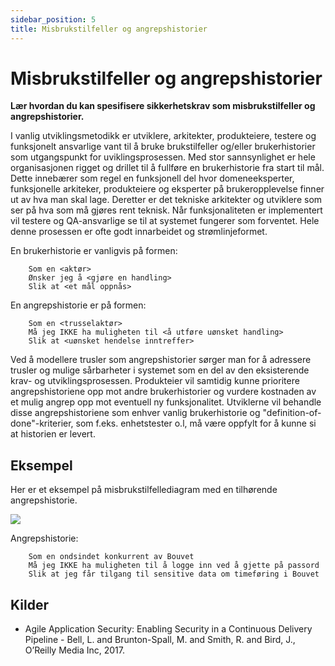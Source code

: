 ```yaml
---
sidebar_position: 5
title: Misbrukstilfeller og angrepshistorier
---
```

# Misbrukstilfeller og angrepshistorier

__Lær hvordan du kan spesifisere sikkerhetskrav som misbrukstilfeller og angrepshistorier.__

I vanlig utviklingsmetodikk er utviklere, arkitekter, produkteiere, testere og funksjonelt ansvarlige vant til å bruke brukstilfeller og/eller brukerhistorier som utgangspunkt for uviklingsprosessen. Med stor sannsynlighet er hele organisasjonen rigget og drillet til å fullføre en brukerhistorie fra start til mål. Dette innebærer som regel en funksjonell del hvor domeneeksperter, funksjonelle arkiteker, produkteiere og eksperter på brukeropplevelse finner ut av hva man skal lage. Deretter er det tekniske arkitekter og utviklere som ser på hva som må gjøres rent teknisk. Når funksjonaliteten er implementert vil testere og QA-ansvarlige se til at systemet fungerer som forventet. Hele denne prosessen er ofte godt innarbeidet og strømlinjeformet.

En brukerhistorie er vanligvis på formen:
```
    Som en <aktør>
    Ønsker jeg å <gjøre en handling>
    Slik at <et mål oppnås>
```
En angrepshistorie er på formen:
```
    Som en <trusselaktør>
    Må jeg IKKE ha muligheten til <å utføre uønsket handling>
    Slik at <uønsket hendelse inntreffer>
```
Ved å modellere trusler som angrepshistorier sørger man for å adressere trusler og mulige sårbarheter i systemet som en del av den eksisterende krav- og utviklingsprosessen.
Produkteier vil samtidig kunne prioritere angrepshistoriene opp mot andre brukerhistorier og vurdere kostnaden av et mulig angrep opp mot eventuell ny funksjonalitet. Utviklerne vil behandle disse angrepshistoriene som enhver vanlig brukerhistorie og "definition-of-done"-kriterier, som f.eks. enhetstester o.l, må være oppfylt for å kunne si at historien er levert.

## Eksempel

Her er et eksempel på misbrukstilfellediagram med en tilhørende angrepshistorie.

![](misbrukstilfellediagram.png)

Angrepshistorie:
```
    Som en ondsindet konkurrent av Bouvet
    Må jeg IKKE ha muligheten til å logge inn ved å gjette på passord
    Slik at jeg får tilgang til sensitive data om timeføring i Bouvet
```
## Kilder

- Agile Application Security: Enabling Security in a Continuous Delivery Pipeline - Bell, L. and Brunton-Spall, M. and Smith, R. and Bird, J., O’Reilly Media Inc, 2017.
